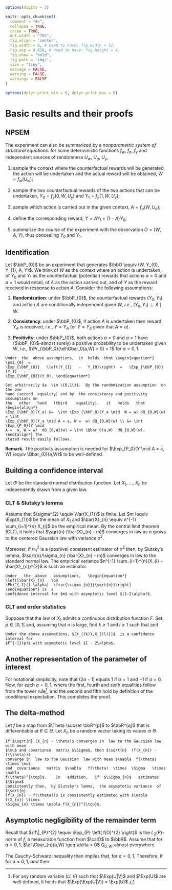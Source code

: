 ```r
options(digits = 3)

knitr::opts_chunk$set(
  comment = "#>",
  collapse = TRUE,
  cache = TRUE,
  out.width = "70%",
  fig.align = 'center',
  fig.width = 6, # used to have: fig.width = 12,
  fig.asp = 0.618, # used to have: fig.height = 4, 
  fig.show = "hold",
  fig.path = 'img/',
  size = "tiny",
  message = FALSE,
  warning = FALSE,
  warnings = FALSE
)

options(dplyr.print_min = 6, dplyr.print_max = 6)
```
# Basic results and their proofs {#proofs}

## NPSEM {#npsem}

The experiment can also be summarized by a *nonparametric system of structural
equations*:  for   some  deterministic  functions  $f_w$,   $f_a$,  $f_y$  and
independent sources of randomness $U_w$, $U_a$, $U_y$,

1. sample the context where the  counterfactual rewards will be generated, the
action  will be  undertaken  and the  actual  reward will  be  obtained, $W  =
f_{w}(U_w)$;

2.  sample the  two counterfactual  rewards  of the  two actions  that can  be
undertaken, $Y_{0} = f_{y}(0, W, U_y)$ and $Y_{1} = f_{y}(1, W, U_y)$;

3. sample  which action is carried  out in the  given context, $A =  f_{a} (W,
U_a)$;

4.  define the corresponding reward, $Y = A Y_{1} + (1-A) Y_{0}$; 

5. summarize  the course of  the experiment with the  observation $O =  (W, A,
Y)$, thus concealing $Y_{0}$ and $Y_{1}$.

## Identification {#identification}

Let $\bbP_{0}$ be an experiment that  generates $\bbO \equiv (W, Y_{0}, Y_{1},
A, Y)$.   We think of  $W$ as  the context where  an action is  undertaken, of
$Y_{0}$ and  $Y_{1}$ as  the counterfactual  (potential) rewards  that actions
$a=0$ and $a=1$ would entail, of $A$ as  the action carried out, and of $Y$ as
the  reward  received  in  response  to action  $A$.  Consider  the  following
assumptions:

1. **Randomization**:   under   $\bbP_{0}$,  the   counterfactual   rewards
   $(Y_0,Y_1)$ and action $A$ are conditionally independent given $W$, *i.e.*,
   $(Y_0,Y_1) \perp A \mid W$.

1. **Consistency**: under $\bbP_{0}$, if action $A$ is undertaken then reward
  $Y_{A}$ is received, *i.e.*, $Y = Y_{A}$ (or $Y=Y_{a}$ given that $A=a$).

1. **Positivity**:  under $\bbP_{0}$,  both actions  $a=0$ and  $a=1$ have
   ($\bbP_{0}$-almost surely)  a positive  probability to be  undertaken given
   $W$, *i.e.*, $\Pr_{\bbP_0}(\ell\Gbar_0(a,W) > 0) = 1$ for $a=0,1$.



```proposition
Under  the  above assumptions,  it  holds  that \begin{equation*}  \psi_{0}  =
\Exp_{\bbP_{0}}   \left(Y_{1}   -   Y_{0}\right)  =   \Exp_{\bbP_{0}}(Y_1)   -
\Exp_{\bbP_{0}}(Y_0). \end{equation*}
```	

```proof
Set arbitrarily $a  \in \{0,1\}$.  By the randomization assumption  on the one
hand (second  equality) and by  the consistency and positivity  assumptions on
the   other   hand   (third    equality),   it   holds   that   \begin{align*}
\Exp_{\bbP_0}(Y_a) &=  \int \Exp_{\bbP_0}(Y_a \mid  W = w) dQ_{0,W}(w)  = \int
\Exp_{\bbP_0}(Y_a \mid A = a, W =  w) dQ_{0,W}(w) \\ &= \int \Exp_{P_0}(Y \mid
A =  a, W = w)  dQ_{0,W}(w) = \int \Qbar_0(a,W)  dQ_{0,W}(w). \end{align*} The
stated result easily follows.
```

**Remark.** The positivity assumption is needed  for $\Exp_{P_0}(Y \mid A = a,
W) \equiv \Qbar_{0}(a,W)$ to be well-defined.

## Building a confidence interval {#confidence-interval}

Let  $\Phi$  be  the  standard  normal  distribution  function.  Let  $X_{1}$,
$\ldots$, $X_{n}$ be independently drawn from a given law.

### CLT & Slutsky's lemma {#clt}

Assume  that  $\sigma^{2}  \equiv  \Var(X_{1})$  is  finite.   Let  $m  \equiv
\Exp(X_{1})$  be   the  mean  of   $X_{1}$  and  $\bar{X}_{n}   \equiv  n^{-1}
\sum_{i=1}^{n} X_{i}$  be the  empirical mean.  By  the central  limit theorem
(CLT), it  holds that  $\sqrt{n} (\bar{X}_{n}  - m)$ converges  in law  as $n$
grows to the centered Gaussian law with variance $\sigma^{2}$.

Moreover,  if  $\sigma_{n}^{2}$  is   a  (positive)  consistent  estimator  of
$\sigma^{2}$ then, by Slutsky's lemma, $\sqrt{n}/\sigma_{n} (\bar{X}_{n} - m)$
converges in law  to the standard normal law.  The  empirical variance $n^{-1}
\sum_{i=1}^{n}(X_{i} - \bar{X}_{n})^{2}$ is such an estimator. 

```proposition
Under   the  above   assumptions,   \begin{equation*}  \left[\bar{X}_{n}   \pm
\Phi^{-1}(1-\alpha)  \frac{\sigma_{n}}{\sqrt{n}}\right]  \end{equation*} is  a
confidence interval for $m$ with asymptotic level $(1-2\alpha)$.
```
    
### CLT and order statistics {#order}

Suppose  that the  law of  $X_{1}$ admits  a continuous  distribution function
$F$. Set $p \in ]0,1[$ and, assuming that  $n$ is large, find $k\geq 1$ and $l
\geq   1$    such   that    \begin{equation*}   \frac{k}{n}   \approx    p   -
\Phi^{-1}(1-\alpha)      \sqrt{\frac{p(1-p)}{n}}      \end{equation*}      and
\begin{equation*}    \frac{l}{n}     \approx    p     +    \Phi^{-1}(1-\alpha)
\sqrt{\frac{p(1-p)}{n}}.  \end{equation*} 

```proposition
Under the above assumptions, $[X_{(k)},X_{(l)}]$  is a confidence interval for
$F^{-1}(p)$ with asymptotic level $1 - 2\alpha$.
```	

## Another representation of the parameter of interest {#another-rep}

For notational simplicitiy,  note that $(2a-1)$ equals 1 if  $a=1$ and $-1$ if
$a=0$.      Now,      for     each      $a     =      0,1$,     \begin{align*}
\Exp_{P_{0}}\left(\frac{\one\{A    =    a\}Y}{\ell\Gbar_{0}(a,W)}\right)    &=
\Exp_{P_{0}}\left(\Exp_{P_{0}}\left(\frac{\one\{A  = a\}Y}{\ell\Gbar_{0}(a,W)}
\middle|  A,  W  \right)   \right)  \\  &=  \Exp_{P_{0}}\left(\frac{\one\{A  =
a\}}{\ell\Gbar_{0}(a,W)}      \Qbar_{0}(A,      W)     \right)      \\      &=
\Exp_{P_{0}}\left(\frac{\one\{A   =    a\}}{\ell\Gbar_{0}(a,W)}   \Qbar_{0}(a,
W)\right)    \\    &=   \Exp_{P_{0}}\left(\Exp_{P_{0}}\left(\frac{\one\{A    =
a\}}{\ell\Gbar_{0}(a,W)}  \Qbar_{0}(a, W)  \middle|  W \right)  \right) \\&  =
\Exp_{P_{0}}\left(\frac{\ell\Gbar_{0}(a,W)}{\ell\Gbar_{0}(a,W)}   \Qbar_{0}(a,
W)  \middle| W  \right) \\&  =  \Exp_{P_{0}} \left(  \Qbar_{0}(a, W)  \right),
\end{align*}  where the  first, fourth  and sixth  equalities follow  from the
tower  rule^[For  any  random  variable  $(U,V)$  such  that  $\Exp(U|V)$  and
$\Exp(U)$ are well  defined, it holds that $\Exp(\Exp(U|V))  = \Exp(U)$.], and
the second and fifth hold by  definition of the conditional expectation.  This
completes the proof.

## The delta-method {#prop-delta-method}

Let  $f$  be a  map  from  $\Theta \subset  \bbR^{p}$  to  $\bbR^{q}$ that  is
differentiable at $\theta\in \Theta$. Let $X_{n}$ be a random vector taking its
values in $\Theta$.

```proposition
If $\sqrt{n} (X_{n} - \theta)$ converges in  law to the Gaussian law with mean
$\mu$ and covariance  matrix $\Sigma$, then $\sqrt{n}  (f(X_{n}) - f(\theta))$
converge in  law to the Gaussian  law with mean $\nabla  f(\theta) \times \mu$
and  covariance   matrix  $\nabla   f(\theta)  \times  \Sigma   \times  \nabla
f(\theta)^{\top}$.    In   addition,   if  $\Sigma_{n}$   estimates   $\Sigma$
consistently then,  by Slutsky's lemma,  the asymptotic variance  of $\sqrt{n}
(f(X_{n}) - f(\theta))$ is consistently estimated with $\nabla f(X_{n}) \times
\Sigma_{n} \times \nabla f(X_{n})^{\top}$.
```


## Asymptotic negligibility of the remainder term {#asymp-neglig-remain}

Recall that  $\|f\|_{P}^{2} \equiv  \Exp_{P} \left(  f(O)^{2} \right)$  is the
$L_2(P)$-norm of  $f$, a measurable  function from $\calO$ to  $\bbR$.  Assume
that  for $a=  0,1$,  $\ell\Gbar_{n}(a,W) \geq  \delta  > 0$  $Q_{0,W}$-almost
everywhere.

The   Cauchy-Schwarz  inequality   then   implies  that,   for   $a  =   0,1$,
\begin{equation*}\Rem_{P_0}(\hat{P}_n)   \le   \frac{2}{\delta}   \max_{a=0,1}
\left(  \|\Qbar_n   (a,\cdot)  -  \Qbar_0  (a,\cdot)\|_{P_0}   \right)  \times
\|\Gbar_n  -   \Gbar_0\|_{P_0}.\end{equation*}  Therefore,  if   for  $a=0,1$,
\begin{equation*}\|\Qbar_n(a,\cdot)      -     \Qbar_0(a,\cdot)\|_{P_0}      =
o_{P_0}(n^{-1/4})\end{equation*}     *and*    \begin{equation*}\|\Gbar_n     -
\Gbar_0\|_{P_0}        =         o_{P_0}(n^{-1/4}),\end{equation*}        then
\begin{equation*}\Rem_{P_0}(\hat{P}_n) = o_{P_0}(n^{-1/2}).\end{equation*}




   
   
